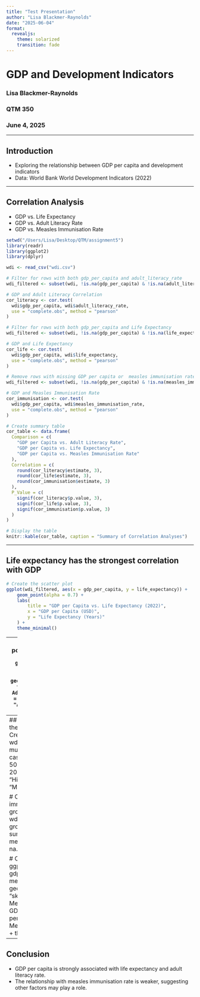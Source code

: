```yaml
---
title: "Test Presentation"
author: "Lisa Blackmer-Raynolds"
date: "2025-06-04"
format:
  revealjs:
    theme: solarized
    transition: fade
---
```


# GDP and Development Indicators
### Lisa Blackmer-Raynolds  
### QTM 350  
### June 4, 2025

---

## Introduction

- Exploring the relationship between GDP per capita and development indicators
- Data: World Bank World Development Indicators (2022)

---

## Correlation Analysis

- GDP vs. Life Expectancy
- GDP vs. Adult Literacy Rate
- GDP vs. Measles Immunisation Rate

```r
setwd("/Users/Lisa/Desktop/QTM/assignment5")
library(readr)
library(ggplot2)
library(dplyr)

wdi <- read_csv("wdi.csv")

# Filter for rows with both gdp_per_capita and adult_literacy_rate
wdi_filtered <- subset(wdi, !is.na(gdp_per_capita) & !is.na(adult_literacy_rate))

# GDP and Adult Literacy Correlation
cor_literacy <- cor.test(
  wdi$gdp_per_capita, wdi$adult_literacy_rate,
  use = "complete.obs", method = "pearson"
)

# Filter for rows with both gdp_per_capita and Life Expectancy
wdi_filtered <- subset(wdi, !is.na(gdp_per_capita) & !is.na(life_expectancy))

# GDP and Life Expectancy
cor_life <- cor.test(
  wdi$gdp_per_capita, wdi$life_expectancy,
  use = "complete.obs", method = "pearson"
)

# Remove rows with missing GDP per capita or  measles immunisation rate data
wdi_filtered <- subset(wdi, !is.na(gdp_per_capita) & !is.na(measles_immunisation_rate))

# GDP and Measles Immunisation Rate
cor_immunisation <- cor.test(
  wdi$gdp_per_capita, wdi$measles_immunisation_rate,
  use = "complete.obs", method = "pearson"
)

# Create summary table
cor_table <- data.frame(
  Comparison = c(
    "GDP per Capita vs. Adult Literacy Rate",
    "GDP per Capita vs. Life Expectancy",
    "GDP per Capita vs. Measles Immunisation Rate"
  ),
  Correlation = c(
    round(cor_literacy$estimate, 3),
    round(cor_life$estimate, 3),
    round(cor_immunisation$estimate, 3)
  ),
  P_Value = c(
    signif(cor_literacy$p.value, 3),
    signif(cor_life$p.value, 3),
    signif(cor_immunisation$p.value, 3)
  )
)

# Display the table
knitr::kable(cor_table, caption = "Summary of Correlation Analyses")
```

---

## Life expectancy has the strongest correlation with GDP
```r
# Create the scatter plot
ggplot(wdi_filtered, aes(x = gdp_per_capita, y = life_expectancy)) +
    geom_point(alpha = 0.7) +
    labs(
        title = "GDP per Capita vs. Life Expectancy (2022)",
        x = "GDP per Capita (USD)",
        y = "Life Expectancy (Years)"
    ) +
    theme_minimal()
```

---
## Adult literacy is also positively correlated
```r
# Create the scatter plot
ggplot(wdi_filtered, aes(x = gdp_per_capita, y = adult_literacy_rate)) +
    geom_point(alpha = 0.7) +
    labs(
        title = "GDP per Capita vs. Adult Literacy Rate (2022)",
        x = "GDP per Capita (USD)",
        y = "Adult Literacy Rate (%)"
    ) +
    theme_minimal()
```

---
## Measles immunisation rate has the weakest correlation
```r
# Create GDP per capita groups
wdi_filtered <- wdi_filtered %>%
  mutate(gdp_group = factor(
    case_when(
      gdp_per_capita < 5000 ~ "Low",
      gdp_per_capita < 20000 ~ "Medium",
      TRUE ~ "High"
    ),
    levels = c("Low", "Medium", "High")
  ))

# Calculate average measles immunisation rate for each GDP group
avg_immunisation <- wdi_filtered %>%
  group_by(gdp_group) %>%
  summarise(mean_immunisation = mean(measles_immunisation_rate, na.rm = TRUE))

# Create the bar chart
ggplot(avg_immunisation, aes(x = gdp_group, y = mean_immunisation)) +
  geom_bar(stat = "identity", fill = "skyblue") +
  labs(
    title = "Average Measles Immunisation Rate by GDP per Capita Group",
    x = "GDP per Capita Group",
    y = "Average Measles Immunisation Rate (%)"
  ) +
  theme_minimal()
```

---
## Conclusion

- GDP per capita is strongly associated with life expectancy and adult literacy rate.
- The relationship with measles immunisation rate is weaker, suggesting other factors may play a role.